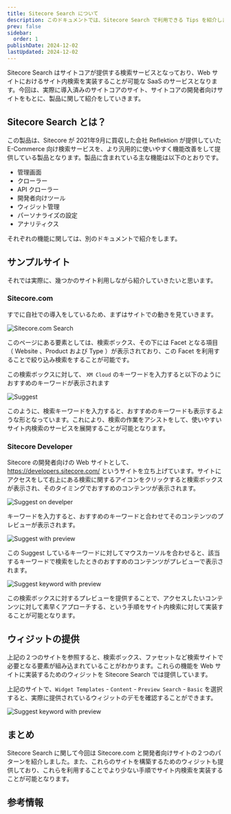 ```yaml
---
title: Sitecore Search について
description: このドキュメントでは、Sitecore Search で利用できる Tips を紹介します。
prev: false
sidebar:
  order: 1
publishDate: 2024-12-02
lastUpdated: 2024-12-02
---
```



Sitecore Search はサイトコアが提供する検索サービスとなっており、Web サイトにおけるサイト内検索を実装することが可能な SaaS のサービスとなります。今回は、実際に導入済みのサイトコアのサイト、サイトコアの開発者向けサイトをもとに、製品に関して紹介をしていきます。

## Sitecore Search とは？

この製品は、Sitecore が 2021年9月に買収した会社 Reflektion が提供していた E-Commerce 向け検索サービスを、より汎用的に使いやすく機能改善をして提供している製品となります。製品に含まれている主な機能は以下のとおりです。

- 管理画面
- クローラー
- API クローラー
- 開発者向けツール
- ウィジット管理
- パーソナライズの設定
- アナリティクス

それぞれの機能に関しては、別のドキュメントで紹介をします。

## サンプルサイト

それでは実際に、幾つかのサイト利用しながら紹介していきたいと思います。

### Sitecore.com

すでに自社での導入をしているため、まずはサイトでの動きを見ていきます。

<LinkCard
  title="Sitecore.com Search"
  href="https://www.sitecore.com/ja-jp/search?page=0"
  target="_blank"
/>

![Sitecore.com Search](../../../assets/search/overview01.png)

このページにある要素としては、検索ボックス、その下には Facet となる項目（ Website 、Product および Type ）が表示されており、この Facet を利用することで絞り込み検索をすることが可能です。

この検索ボックスに対して、 `XM Cloud` のキーワードを入力すると以下のようにおすすめのキーワードが表示されます

![Suggest](../../../assets/search/overview02.png)

このように、検索キーワードを入力すると、おすすめのキーワードも表示するような形となっています。これにより、検索の作業をアシストをして、使いやすいサイト内検索のサービスを展開することが可能となります。

### Sitecore Developer

Sitecore の開発者向けの Web サイトとして、https://developers.sitecore.com/ というサイトを立ち上げています。サイトにアクセスをして右上にある検索に関するアイコンをクリックすると検索ボックスが表示され、そのタイミングでおすすめのコンテンツが表示されます。

![Suggest on develper](../../../assets/search/overview03.png)

キーワードを入力すると、おすすめのキーワードと合わせてそのコンテンツのプレビューが表示されます。

![Suggest with preview](../../../assets/search/overview04.png)

この Suggest しているキーワードに対してマウスカーソルを合わせると、該当するキーワードで検索をしたときのおすすめのコンテンツがプレビューで表示されます。

![Suggest keyword with preview](../../../assets/search/overview05.png)

この検索ボックスに対するプレビューを提供することで、アクセスしたいコンテンツに対して素早くアプローチする、という手順をサイト内検索に対して実装することが可能となります。

## ウィジットの提供

上記の２つのサイトを参照すると、検索ボックス、ファセットなど検索サイトで必要となる要素が組み込まれていることがわかります。これらの機能を Web サイトに実装するためのウィジットを Sitecore Search では提供しています。

<LinkCard
  title="Sitecore Search JS SDK and UI Components"
  href="https://developers.sitecorecloud.io/search-sdk/react/latest/storybook/index.html?path=/story/introduction-introduction--page"
  target="_blank"
/>

上記のサイトで、`Widget Templates` - `Content` - `Preview Search` - `Basic` を選択すると、実際に提供されているウィジットのデモを確認することができます。

![Suggest keyword with preview](../../../assets/search/overview06.png)

## まとめ

Sitecore Search に関して今回は Sitecore.com と開発者向けサイトの２つのパターンを紹介しました。また、これらのサイトを構築するためのウィジットも提供しており、これらを利用することでより少ない手順でサイト内検索を実装することが可能となります。

## 参考情報

<LinkCard
  title="Sitecore Search"
  href="https://www.sitecore.com/ja-jp/products/search"
  target="_blank"
/>

